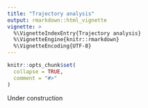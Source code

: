 ```yaml
---
title: "Trajectory analysis"
output: rmarkdown::html_vignette
vignette: >
  %\VignetteIndexEntry{Trajectory analysis}
  %\VignetteEngine{knitr::rmarkdown}
  %\VignetteEncoding{UTF-8}
---
```


```r
knitr::opts_chunk$set(
  collapse = TRUE,
  comment = "#>"
)
```

Under construction

